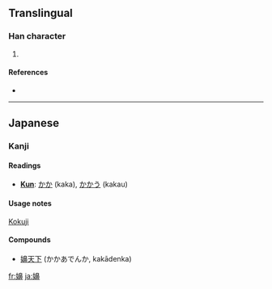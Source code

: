 ==Translingual==

===Han character===
{{Han char|rn=38|rad=女|as=14|sn=17|four=|canj=女竹山中 (VHUL)}}

# {{defn|Han|sort=女14}}

====References====
* {{Han ref|kx=0273.171|dkj=06849|hdz=21087.081|uh=5B36|ud=23350}}

----

==Japanese==

===Kanji===

====Readings====
* '''[[Kun]]''': [[かか]] (kaka), [[かかう]] (kakau)

====Usage notes====
[[Kokuji]]

====Compounds====
* [[嬶天下]] (かかあでんか, kakādenka)

[[fr:嬶]]
[[ja:嬶]]